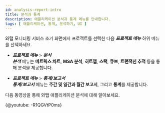```yaml
---
id: analysis-report-intro
title: 분석과 통계
description: 애플리케이션 분석과 통계 메뉴를 안내합니다. 
tags: [ 애플리케이션, 통계, 분석하기, UI ]
---
```


<!-- 분석과 통계 / 애플리케이션 분석하기 -->
<!-- 분석 개요 필요 / 검토하기?-->

와탭 모니터링 서비스 초기 화면에서 프로젝트를 선택한 다음 ***프로젝트 메뉴*** 하위 메뉴를 선택하세요. 

* ***프로젝트 메뉴*** > ***분석***  
    ***분석*** 메뉴는 **메트릭스 차트**, **MSA 분석**, **히트맵**, **스택**, **큐브**, **트랜잭션 추적** 등을 통해 분석을 제공합니다.

* ***프로젝트 메뉴*** > ***통계/보고서***  
    ***통계/보고서*** 메뉴는 **주간 및 일간과 월간 보고서**, 그리고 **통계**를 제공합니다.

다음 동영상을 통해 와탭 애플리케이션 분석에 대해 알아보세요.

{@youtube: -R1QGVtP0ms}